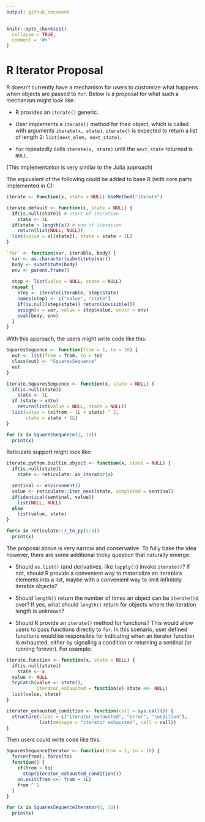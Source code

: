 ```yaml
---
output: github_document
---
```


<!-- README.md is generated from README.Rmd. Please edit that file -->

```r
knitr::opts_chunk$set(
  collapse = TRUE,
  comment = "#>"
)
```

# R Iterator Proposal

R doesn't currently have a mechanism for users to customize what happens
when objects are passed to `for`. Below is a proposal for what such a
mechanism might look like:

-   R provides an `iterate()` generic.

-   User implements a `iterate()` method for their object, which is
    called with arguments `iterate(x, state)`. `iterate()` is expected
    to return a list of length 2: `list(next_elem, next_state)`.

-   `for` repeatedly calls `iterate(x, state)` until the `next_state`
    returned is `NULL`.

(This implementation is very similar to the Julia approach)

The equivalent of the following could be added to base R (with core
parts implemented in C):

```r
iterate <- function(x, state = NULL) UseMethod("iterate")

iterate.default <- function(x, state = NULL) {
  if(is.null(state)) # start of iteration
    state <- 1L
  if(state > length(x)) # end of iteration
    return(list(NULL, NULL)) 
  list(value = x[[state]], state = state + 1L)
}

`for` <- function(var, iterable, body) {
  var <- as.character(substitute(var))
  body <- substitute(body)
  env <- parent.frame()
  
  step <- list(value = NULL, state = NULL)
  repeat {
    step <- iterate(iterable, step$state)
    names(step) <- c("value", "state")
    if(is.null(step$state)) return(invisible())
    assign(x = var, value = step$value, envir = env)
    eval(body, env)
  }
}
```

With this approach, the users might write code like this:

```r
SquaresSequence <- function(from = 1, to = 10) {
  out <- list(from = from, to = to)
  class(out) <- "SquaresSequence"
  out
}

iterate.SquaresSequence <- function(x, state = NULL) {
  if(is.null(state))
    state <- 1L
  if (state > x$to)
    return(list(value = NULL, state = NULL))
  list(value = (x$from - 1L + state) ^ 2, 
       state = state + 1L)
}

for (x in SquaresSequence(1, 10))
  print(x)
```

Reticulate support might look like:

```r
iterate.python.builtin.object <- function(x, state = NULL) {
  if(is.null(state))
    state <- reticulate::as_iterator(x)

  sentinal <- environment()
  value <- reticulate::iter_next(state, completed = sentinal)
  if(identical(sentinal, value))
    list(NULL, NULL)
  else
    list(value, state)
}

for(x in reticulate::r_to_py(1:3))
  print(x)
```

The proposal above is very narrow and conservative. To fully bake the
idea however, there are some additional tricky question that naturally
emerge:

-   Should `as.list()` (and derivatives, like `lapply()`) invoke
    `iterate()`? If not, should R provide a convenient way to
    materialize an iterable's elements into a list, maybe with a
    convenient way to limit infinitely iterable objects?

-   Should `length()` return the number of times an object can be
    `iterate()`d over? If yes, what should `length()` return for objects
    where the iteration length is unknown?

-   Should R provide an `iterate()` method for functions? This would
    allow users to pass functions directly to `for`. In this scenario,
    user defined functions would be responsible for indicating when an
    iterator function is exhausted, either by signaling a condition or
    returning a sentinal (or running forever). For example:

```r
iterate.function <- function(x, state = NULL) {
  if(is.null(state))
    state <- x
  value <- NULL
  tryCatch(value <- state(),
           iterator_exhausted = function(e) state <<- NULL)
  list(value, state)
}

iterator_exhausted_condition <- function(call = sys.call()) {
  structure(class = c("iterator_exhausted", "error", "condition"),
            list(message = "iterator exhausted", call = call))
}
```

Then users could write code like this:

```r
SquaresSequenceIterator <- function(from = 1, to = 10) {
  force(from); force(to)
  function() {
    if(from > to)
      stop(iterator_exhausted_condition())
    on.exit(from <<- from + 1L)
    from ^ 2
  }
}

for (x in SquaresSequenceIterator(1, 10))
  print(x)
```

